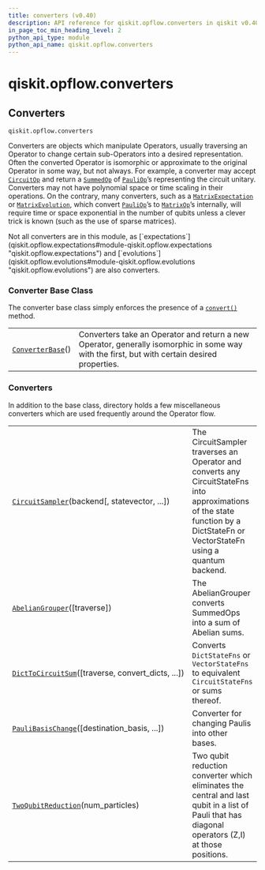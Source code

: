 ```yaml
---
title: converters (v0.40)
description: API reference for qiskit.opflow.converters in qiskit v0.40
in_page_toc_min_heading_level: 2
python_api_type: module
python_api_name: qiskit.opflow.converters
---
```


<span id="module-qiskit.opflow.converters" />

<span id="qiskit-opflow-converters" />

# qiskit.opflow\.converters

<span id="converters-qiskit-opflow-converters" />

## Converters

`qiskit.opflow.converters`

Converters are objects which manipulate Operators, usually traversing an Operator to change certain sub-Operators into a desired representation. Often the converted Operator is isomorphic or approximate to the original Operator in some way, but not always. For example, a converter may accept [`CircuitOp`](qiskit.opflow.primitive_ops.CircuitOp "qiskit.opflow.primitive_ops.CircuitOp") and return a [`SummedOp`](qiskit.opflow.list_ops.SummedOp "qiskit.opflow.list_ops.SummedOp") of [`PauliOp`](qiskit.opflow.primitive_ops.PauliOp "qiskit.opflow.primitive_ops.PauliOp")’s representing the circuit unitary. Converters may not have polynomial space or time scaling in their operations. On the contrary, many converters, such as a [`MatrixExpectation`](qiskit.opflow.expectations.MatrixExpectation "qiskit.opflow.expectations.MatrixExpectation") or [`MatrixEvolution`](qiskit.opflow.evolutions.MatrixEvolution "qiskit.opflow.evolutions.MatrixEvolution"), which convert [`PauliOp`](qiskit.opflow.primitive_ops.PauliOp "qiskit.opflow.primitive_ops.PauliOp")’s to [`MatrixOp`](qiskit.opflow.primitive_ops.MatrixOp "qiskit.opflow.primitive_ops.MatrixOp")’s internally, will require time or space exponential in the number of qubits unless a clever trick is known (such as the use of sparse matrices).

<Admonition title="Note" type="note">
  Not all converters are in this module, as [`expectations`](qiskit.opflow.expectations#module-qiskit.opflow.expectations "qiskit.opflow.expectations") and [`evolutions`](qiskit.opflow.evolutions#module-qiskit.opflow.evolutions "qiskit.opflow.evolutions") are also converters.
</Admonition>

### Converter Base Class

The converter base class simply enforces the presence of a [`convert()`](qiskit.opflow.converters.ConverterBase#convert "qiskit.opflow.converters.ConverterBase.convert") method.

|                                                                                                      |                                                                                                                                              |
| ---------------------------------------------------------------------------------------------------- | -------------------------------------------------------------------------------------------------------------------------------------------- |
| [`ConverterBase`](qiskit.opflow.converters.ConverterBase "qiskit.opflow.converters.ConverterBase")() | Converters take an Operator and return a new Operator, generally isomorphic in some way with the first, but with certain desired properties. |

### Converters

In addition to the base class, directory holds a few miscellaneous converters which are used frequently around the Operator flow.

|                                                                                                                                               |                                                                                                                                                                                |
| --------------------------------------------------------------------------------------------------------------------------------------------- | ------------------------------------------------------------------------------------------------------------------------------------------------------------------------------ |
| [`CircuitSampler`](qiskit.opflow.converters.CircuitSampler "qiskit.opflow.converters.CircuitSampler")(backend\[, statevector, ...])           | The CircuitSampler traverses an Operator and converts any CircuitStateFns into approximations of the state function by a DictStateFn or VectorStateFn using a quantum backend. |
| [`AbelianGrouper`](qiskit.opflow.converters.AbelianGrouper "qiskit.opflow.converters.AbelianGrouper")(\[traverse])                            | The AbelianGrouper converts SummedOps into a sum of Abelian sums.                                                                                                              |
| [`DictToCircuitSum`](qiskit.opflow.converters.DictToCircuitSum "qiskit.opflow.converters.DictToCircuitSum")(\[traverse, convert\_dicts, ...]) | Converts `DictStateFns` or `VectorStateFns` to equivalent `CircuitStateFns` or sums thereof.                                                                                   |
| [`PauliBasisChange`](qiskit.opflow.converters.PauliBasisChange "qiskit.opflow.converters.PauliBasisChange")(\[destination\_basis, ...])       | Converter for changing Paulis into other bases.                                                                                                                                |
| [`TwoQubitReduction`](qiskit.opflow.converters.TwoQubitReduction "qiskit.opflow.converters.TwoQubitReduction")(num\_particles)                | Two qubit reduction converter which eliminates the central and last qubit in a list of Pauli that has diagonal operators (Z,I) at those positions.                             |

